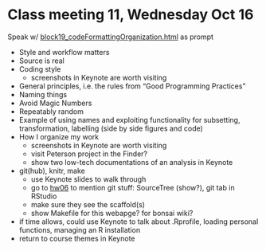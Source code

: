 Class meeting 11, Wednesday Oct 16
========================================================

Speak w/ [block19_codeFormattingOrganization.html](block19_codeFormattingOrganization.html) as prompt

  * Style and workflow matters
  * Source is real
  * Coding style
    - screenshots in Keynote are worth visiting
  * General principles, i.e. the rules from "Good Programming Practices"
  * Naming things
  * Avoid Magic Numbers
  * Repeatably random
  * Example of using names and exploiting functionality for subsetting, transformation, labelling (side by side figures and code)
  * How I organize my work
    - screenshots in Keynote are worth visiting
    - visit Peterson project in the Finder?
    - show two low-tech documentations of an analysis in Keynote
  * git(hub), knitr, make
    - use Keynote slides to walk through
    - go to [hw06](hw06_puttingAllTogether.html) to mention git stuff: SourceTree (show?), git tab in RStudio
    - make sure they see the scaffold(s)
    - show Makefile for this webapge? for bonsai wiki?
  * if time allows, could use Keynote to talk about .Rprofile, loading personal functions, managing an R installation
  * return to course themes in Keynote
  
    
    
  